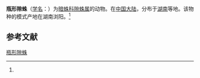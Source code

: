 {{Speciesbox
| name = 瓶形隙蛛
| status = 
| status_system = 
| image = 
| genus = Coelotes
| species = guttatus
| authority = (Wang et al, 1990)<ref name='id14078'>{{cite web| url =http://www.bioinfo.cn/db05/BjdwSpecies.php?action=view&id=14078| title =瓶形隙蛛| work =《中国动物物种编目数据库》| publisher =中国科学院微生物研究所| author =中国科学院动物研究所| accessdate =2009-04-28| deadurl =yes| archiveurl =https://web.archive.org/web/20160305051250/http://www.bioinfo.cn/db05/BjdwSpecies.php?action=view&id=14078| archivedate =2016-03-05}}</ref>
}}

'''瓶形隙蛛'''（[[学名|学名]]：{{lang|la|''Coelotes guttatus''}}）为[[暗蛛科|暗蛛科]][[隙蛛属|隙蛛属]]的动物。在[[中国大陆|中国大陆]]，分布于[[湖南|湖南]]等地。该物种的模式产地在湖南浏阳。<ref name='id14078'/>

== 参考文献 ==
{{reflist}}

{{Wikispecies|Coelotes guttatus}}
{{Taxonbar|from=Q3255665}}

[[Category:隙蛛属|瓶形隙蛛]]


{{蜘蛛小作品}}